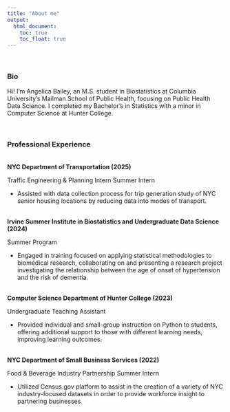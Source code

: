 ```yaml
---
title: "About me"
output: 
  html_document:
    toc: true
    toc_float: true
---
```


<br>

### Bio

Hi! I’m Angelica Bailey, an M.S. student in Biostatistics at Columbia University’s Mailman School of Public Health, focusing on Public Health Data Science. I completed my Bachelor's in Statistics with a minor in Computer Science at Hunter College.

<br>

### Professional Experience

<br>**NYC Department of Transportation (2025)**

Traffic Engineering & Planning Intern Summer Intern

-   Assisted with data collection process for trip generation study of NYC senior housing locations by reducing data into modes of transport.

<br>**Irvine Summer Institute in Biostatistics and Undergraduate Data Science (2024)**

Summer Program

-   Engaged in training focused on applying statistical methodologies to biomedical research, collaborating on and presenting a research project investigating the relationship between the age of onset of hypertension and the risk of dementia.

<br>**Computer Science Department of Hunter College (2023)**

Undergraduate Teaching Assistant

-   Provided individual and small-group instruction on Python to students, offering additional support to those with different learning needs, improving learning outcomes.

<br>**NYC Department of Small Business Services (2022)**

Food & Beverage Industry Partnership Summer Intern

-   Utilized Census.gov platform to assist in the creation of a variety of NYC industry-focused datasets in order to provide workforce insight to partnering businesses

